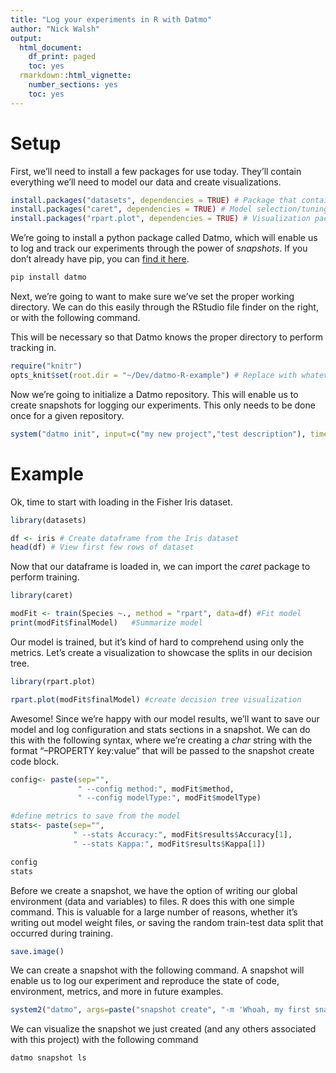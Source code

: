 ```yaml
---
title: "Log your experiments in R with Datmo"
author: "Nick Walsh"
output:
  html_document:
    df_print: paged
    toc: yes
  rmarkdown::html_vignette:
    number_sections: yes
    toc: yes
---
```


Setup
=====

First, we'll need to install a few packages for use today. They'll contain everything we'll need to model our data and create visualizations.

```r
install.packages("datasets", dependencies = TRUE) # Package that contains the Iris dataset
install.packages("caret", dependencies = TRUE) # Model selection/tuning package
install.packages("rpart.plot", dependencies = TRUE) # Visualization package
```

We're going to install a python package called Datmo, which will enable us to log and track our experiments through the power of *snapshots*.
If you don't already have pip, you can [find it here](https://pip.pypa.io/en/stable/installing/).

```bash
pip install datmo
```

Next, we're going to want to make sure we've set the proper working directory. We can do this easily through the 
RStudio file finder on the right, or with the following command.

This will be necessary so that Datmo knows the proper directory to perform tracking in. 

```r
require("knitr")
opts_knit$set(root.dir = "~/Dev/datmo-R-example") # Replace with whatever your root directory for the project is
```

Now we're going to initialize a Datmo repository. This will enable us to create snapshots for logging our experiments.
This only needs to be done once for a given repository.

```r
system("datmo init", input=c("my new project","test description"), timeout=15)
```

Example
======

Ok, time to start with loading in the Fisher Iris dataset.

```r
library(datasets)

df <- iris # Create dataframe from the Iris dataset
head(df) # View first few rows of dataset
```

Now that our dataframe is loaded in, we can import the *caret* package to perform training.

```r
library(caret)

modFit <- train(Species ~., method = "rpart", data=df) #Fit model
print(modFit$finalModel)   #Summarize model
```

Our model is trained, but it's kind of hard to comprehend using only the metrics. Let's create a visualization to showcase the
splits in our decision tree.

```r
library(rpart.plot)

rpart.plot(modFit$finalModel) #create decision tree visualization
```

Awesome! Since we're happy with our model results, we'll want to save our model and log configuration and stats sections in a snapshot.
We can do this with the following syntax, where we're creating a *char* string with the format "--PROPERTY key:value" that will be passed to 
the snapshot create code block.

```r
config<- paste(sep="",
               " --config method:", modFit$method,
               " --config modelType:", modFit$modelType)

#define metrics to save from the model
stats<- paste(sep="",
              " --stats Accuracy:", modFit$results$Accuracy[1],
              " --stats Kappa:", modFit$results$Kappa[1])

config
stats
```


Before we create a snapshot, we have the option of writing our global environment (data and variables) to files. R does this with one simple command.
This is valuable for a large number of reasons, whether it's writing out model weight files, or saving the random train-test data split that occurred during training.

```r
save.image()
```

We can create a snapshot with the following command. A snapshot will enable us to log our experiment and reproduce the state of code, environment, metrics, and more in future examples.

```r
system2("datmo", args=paste("snapshot create", "-m 'Whoah, my first snapshot!'", config, stats), timeout=15)
```

We can visualize the snapshot we just created (and any others associated with this project) with the following command

```bash
datmo snapshot ls
```